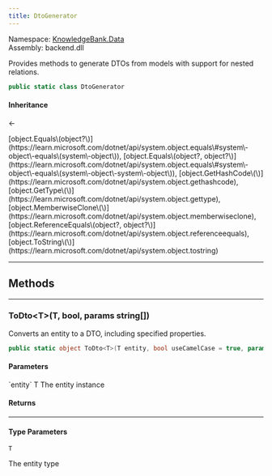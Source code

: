 ```yaml
---
title: DtoGenerator
---
```



Namespace: <a href='../Data'>KnowledgeBank.Data</a>  
Assembly: backend.dll  

Provides methods to generate DTOs from models with support for nested relations.

```csharp
public static class DtoGenerator
```

#### Inheritance

<a href='https://learn.microsoft.com/dotnet/api/system.object' target='_blank' className="no-underline text-inherit hover:text-inherit inline"><CSharpType type='object' /></a> ← <a href='' target='_self' className="no-underline text-inherit hover:text-inherit inline"><CSharpType type='DtoGenerator' /></a>



<CollapsibleInherited title='Show Inherited Members (7)'>
[object.Equals\(object?\)](https://learn.microsoft.com/dotnet/api/system.object.equals\#system\-object\-equals\(system\-object\)), 
[object.Equals\(object?, object?\)](https://learn.microsoft.com/dotnet/api/system.object.equals\#system\-object\-equals\(system\-object\-system\-object\)), 
[object.GetHashCode\(\)](https://learn.microsoft.com/dotnet/api/system.object.gethashcode), 
[object.GetType\(\)](https://learn.microsoft.com/dotnet/api/system.object.gettype), 
[object.MemberwiseClone\(\)](https://learn.microsoft.com/dotnet/api/system.object.memberwiseclone), 
[object.ReferenceEquals\(object?, object?\)](https://learn.microsoft.com/dotnet/api/system.object.referenceequals), 
[object.ToString\(\)](https://learn.microsoft.com/dotnet/api/system.object.tostring)
</CollapsibleInherited>

---
## Methods

---
###  ToDto\<T\>\(T, bool, params string\[\]\)

Converts an entity to a DTO, including specified properties.

```csharp
public static object ToDto<T>(T entity, bool useCamelCase = true, params string[] includeProperties)
```

<h4 className='mb-0 ml-1'>Parameters</h4>
`entity` T
The entity instance
<TypeTable types={[{"name":"useCamelCase","type":"bool","links":["https://learn.microsoft.com/dotnet/api/system.boolean"],"description":""},{"name":"includeProperties","type":"string","links":["https://learn.microsoft.com/dotnet/api/system.string"],"description":"Relations to include in the DTO (supports dot notation like \"Authors.Person\")"}]} />

<h4 className='mb-0 ml-1'>Returns</h4>
<TypeTable types={[{"name":"","type":"object","links":["https://learn.microsoft.com/dotnet/api/system.object"],"description":"An object representing the DTO"}]} />

---
#### Type Parameters

`T` 

The entity type

